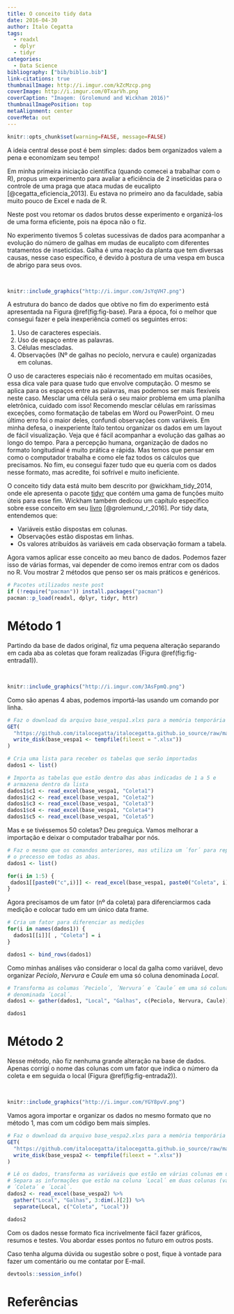 ```yaml
---
title: O conceito tidy data
date: 2016-04-30
author: Ítalo Cegatta
tags:
  - readxl
  - dplyr
  - tidyr
categories:
  - Data Science
bibliography: ["bib/biblio.bib"]
link-citations: true
thumbnailImage: http://i.imgur.com/kZcMzcp.png
coverImage: http://i.imgur.com/0TxarVh.png
coverCaption: "Imagem: (Grolemund and Wickham 2016)"
thumbnailImagePosition: top
metaAlignment: center
coverMeta: out
---
```


```r
knitr::opts_chunk$set(warning=FALSE, message=FALSE)
```

A ideia central desse post é bem simples: dados bem organizados valem a pena e economizam seu tempo!

Em minha primeira iniciação científica (quando comecei a trabalhar com o R), propus um experimento para avaliar a eficiência de 2 inseticidas para o controle de uma praga que ataca mudas de eucalipto [@cegatta_eficiencia_2013]. Eu estava no primeiro ano da faculdade, sabia muito pouco de Excel e nada de R.

Neste post vou retomar os dados brutos desse experimento e organizá-los de uma forma eficiente, pois na época não o fiz.

No experimento tivemos 5 coletas sucessivas de dados para acompanhar a evolução do número de galhas em mudas de eucalipto com diferentes tratamentos de inseticidas. Galha é uma reação da planta que tem diversas causas, nesse caso específico, é devido à postura de uma vespa em busca de abrigo para seus ovos.

<br>
```r
knitr::include_graphics("http://i.imgur.com/JsYqVH7.png")
```

A estrutura do banco de dados que obtive no fim do experimento está apresentada na Figura \@ref(fig:fig-base). Para a época, foi o melhor que consegui fazer e pela inexperiência cometi os seguintes erros:
  
1. Uso de caracteres especiais.
2. Uso de espaço entre as palavras.
3. Células mescladas.
4. Observações (Nº de galhas no pecíolo, nervura e caule) organizadas em colunas.

O uso de caracteres especiais não é recomentado em muitas ocasiões, essa dica vale para quase tudo que envolve computação. O mesmo se aplica para os espaços entre as palavras, mas podemos ser mais flexíveis neste caso. Mesclar uma célula será o seu maior problema em uma planilha eletrônica, cuidado com isso! Recomendo mesclar células em raríssimas exceções, como formatação de tabelas em Word ou PowerPoint. O meu último erro foi o maior deles, confundi observações com variáveis. Em minha defesa, o inexperiente Ítalo tentou organizar os dados em um layout de fácil visualização. Veja que é fácil acompanhar a evolução das galhas ao longo do tempo. Para a percepção humana, organização de dados no formato longitudinal é muito prática e rápida. Mas temos que pensar em como o computador trabalha e como ele faz todos os cálculos que precisamos. No fim, eu consegui fazer tudo que eu queria com os dados nesse formato, mas acredite, foi sofrível e muito ineficiente. 

O conceito tidy data está muito bem descrito por @wickham_tidy_2014, onde ele apresenta o pacote [tidyr](https://cran.r-project.org/web/packages/tidyr/index.html) que contém uma gama de funções muito úteis para esse fim. Wickham também dedicou um capítulo específico sobre esse conceito em seu [livro](http://r4ds.had.co.nz/) [@grolemund_r_2016]. Por tidy data, entendemos que:
  
* Variáveis estão dispostas em colunas.
* Observações estão dispostas em linhas.
* Os valores atribuídos às variáveis em cada observação formam a tabela.

Agora vamos aplicar esse conceito ao meu banco de dados. Podemos fazer isso de várias formas, vai depender de como iremos entrar com os dados no R. Vou mostrar 2 métodos que penso ser os mais práticos e genéricos.

```r
# Pacotes utilizados neste post
if (!require("pacman")) install.packages("pacman")
pacman::p_load(readxl, dplyr, tidyr, httr)
```

# Método 1

Partindo da base de dados original, fiz uma pequena alteração separando em cada aba as coletas que foram realizadas (Figura \@ref(fig:fig-entrada1)).

<br>
```r
knitr::include_graphics("http://i.imgur.com/3AsFpmQ.png")
```

Como são apenas 4 abas, podemos importá-las usando um comando por linha.

```r
# Faz o download da arquivo base_vespa1.xlxs para a memória temporária
GET(
  "https://github.com/italocegatta/italocegatta.github.io_source/raw/master/content/dados/base_vespa1.xlsx", 
  write_disk(base_vespa1 <- tempfile(fileext = ".xlsx"))
)

# Cria uma lista para receber os tabelas que serão importadas
dados1 <- list() 

# Importa as tabelas que estão dentro das abas indicadas de 1 a 5 e
# armazena dentro da lista
dados1$c1 <- read_excel(base_vespa1, "Coleta1")
dados1$c2 <- read_excel(base_vespa1, "Coleta2")
dados1$c3 <- read_excel(base_vespa1, "Coleta3")
dados1$c4 <- read_excel(base_vespa1, "Coleta4")
dados1$c5 <- read_excel(base_vespa1, "Coleta5")
```

Mas e se tivéssemos 50 coletas? Deu preguiça. Vamos melhorar a importação e deixar o computador trabalhar por nós.

```r
# Faz o mesmo que os comandos anteriores, mas utiliza um ´for´ para repetir 
# o precesso em todas as abas. 
dados1 <- list()

for(i in 1:5) {
 dados1[[paste0("c",i)]] <- read_excel(base_vespa1, paste0("Coleta", i))
}
```

Agora precisamos de um fator (nº da coleta) para diferenciarmos cada medição e colocar tudo em um único data frame.

```r
# Cria um fator para diferenciar as medições
for(i in names(dados1)) {
  dados1[[i]][ , "Coleta"] = i  
}

dados1 <- bind_rows(dados1)
```

Como minhas análises vão considerar o local da galha como variável, devo organizar *Peciolo*, *Nervura* e *Caule* em uma só coluna denominada *Local*.

```r
# Transforma as columas ´Peciolo´, ´Nervura´ e ´Caule´ em uma só coluna
# denominada ´Local´.
dados1 <- gather(dados1, "Local", "Galhas", c(Peciolo, Nervura, Caule))

dados1
```

# Método 2

Nesse método, não fiz nenhuma grande alteração na base de dados. Apenas corrigi o nome das colunas com um fator que indica o número da coleta e em seguida o local (Figura \@ref(fig:fig-entrada2)).

<br>
```r
knitr::include_graphics("http://i.imgur.com/YGY8pvV.png")
```

Vamos agora importar e organizar os dados no mesmo formato que no método 1, mas com um código bem mais simples.

```r
# Faz o download da arquivo base_vespa2.xlxs para a memória temporária
GET(
  "https://github.com/italocegatta/italocegatta.github.io_source/raw/master/content/dados/base_vespa2.xlsx",
  write_disk(base_vespa2 <- tempfile(fileext = ".xlsx"))
)
```

```r
# Lê os dados, transforma as variáveis que estão em várias colunas em uma só e
# Separa as informações que estão na coluna ´Local´ em duas colunas (variáveis)
# ´Coleta´ e ´Local´.
dados2 <- read_excel(base_vespa2) %>%
  gather("Local", "Galhas", 3:dim(.)[2]) %>%
  separate(Local, c("Coleta", "Local"))

dados2
```

Com os dados nesse formato fica incrivelmente fácil fazer gráficos, resumos e testes. Vou abordar esses pontos no futuro em outros posts.

Caso tenha alguma dúvida ou sugestão sobre o post, fique à vontade para fazer um comentário ou me contatar por E-mail.

```r
devtools::session_info()
```

# Referências
